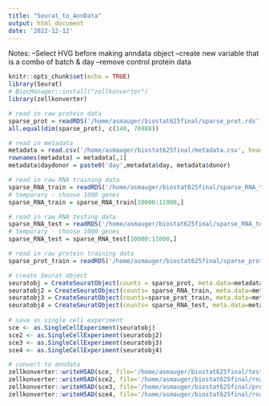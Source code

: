 ```yaml
---
title: "Seurat_to_AnnData"
output: html_document
date: '2022-12-12'
---
```


Notes:
--Select HVG before making anndata object
--create new variable that is a combo of batch & day
--remove control protein data

```r
knitr::opts_chunk$set(echo = TRUE)
library(Seurat)
# BiocManager::install("zellkonverter")
library(zellkonverter)
```

```r
# read in raw protein data
sparse_prot = readRDS('/home/asmauger/biostat625final/sparse_prot.rds')
all.equal(dim(sparse_prot), c(140, 70988))

# read in metadata
metadata = read.csv('/home/asmauger/biostat625final/metadata.csv', header=T)
rownames(metadata) = metadata[,1]
metadata$daydonor = paste0('day',metadata$day, metadata$donor)

# read in raw RNA training data
sparse_RNA_train = readRDS('/home/asmauger/biostat625final/sparse_RNA_train.rds')
# temporary - choose 1000 genes
sparse_RNA_train = sparse_RNA_train[10000:11000,]

# read in raw RNA testing data
sparse_RNA_test = readRDS('/home/asmauger/biostat625final/sparse_RNA_test.rds')
# temporary - choose 1000 genes
sparse_RNA_test = sparse_RNA_test[10000:11000,]

# read in raw protein training data
sparse_prot_train = readRDS('/home/asmauger/biostat625final/sparse_prot_train.rds')

# create Seurat object 
seuratobj = CreateSeuratObject(counts = sparse_prot, meta.data=metadata, assay="prot")
seuratobj2 = CreateSeuratObject(counts= sparse_RNA_train, meta.data=metadata)
seuratobj3 = CreateSeuratObject(counts=sparse_prot_train, meta.data=metadata)
seuratobj4 = CreateSeuratObject(counts= sparse_RNA_test, meta.data=metadata)  
  
# save as single cell experiment
sce <- as.SingleCellExperiment(seuratobj)
sce2 <- as.SingleCellExperiment(seuratobj2)
sce3 <- as.SingleCellExperiment(seuratobj3)
sce4 <- as.SingleCellExperiment(seuratobj4)

# convert to anndata
zellkonverter::writeH5AD(sce, file='/home/asmauger/biostat625final/test.h5ad')
zellkonverter::writeH5AD(sce2, file='/home/asmauger/biostat625final/rna_train_trial.h5ad')
zellkonverter::writeH5AD(sce3, file='/home/asmauger/biostat625final/prot_train_trial.h5ad')
zellkonverter::writeH5AD(sce4, file='/home/asmauger/biostat625final/rna_test_trial.h5ad')
```
